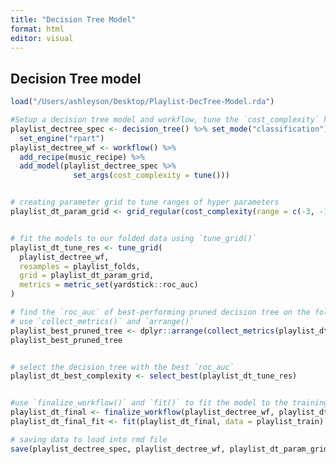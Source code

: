 ```yaml
---
title: "Decision Tree Model"
format: html
editor: visual
---
```


## Decision Tree model

```r
load("/Users/ashleyson/Desktop/Playlist-DecTree-Model.rda")
```

```r
#Setup a decision tree model and workflow, tune the `cost_complexity` hyper parameter
playlist_dectree_spec <- decision_tree() %>% set_mode("classification") %>%
  set_engine("rpart")
playlist_dectree_wf <- workflow() %>%
  add_recipe(music_recipe) %>%
  add_model(playlist_dectree_spec %>%
              set_args(cost_complexity = tune()))


# creating parameter grid to tune ranges of hyper parameters
playlist_dt_param_grid <- grid_regular(cost_complexity(range = c(-3, -1)), levels = 10)


# fit the models to our folded data using `tune_grid()`
playlist_dt_tune_res <- tune_grid(
  playlist_dectree_wf, 
  resamples = playlist_folds, 
  grid = playlist_dt_param_grid, 
  metrics = metric_set(yardstick::roc_auc)
)
```

```r
# find the `roc_auc` of best-performing pruned decision tree on the folds
# use `collect_metrics()` and `arrange()`
playlist_best_pruned_tree <- dplyr::arrange(collect_metrics(playlist_dt_tune_res), desc(mean))
playlist_best_pruned_tree


# select the decision tree with the best `roc_auc`
playlist_dt_best_complexity <- select_best(playlist_dt_tune_res)


#use `finalize_workflow()` and `fit()` to fit the model to the training set
playlist_dt_final <- finalize_workflow(playlist_dectree_wf, playlist_dt_best_complexity)
playlist_dt_final_fit <- fit(playlist_dt_final, data = playlist_train)
```

```r
# saving data to load into rmd file
save(playlist_dectree_spec, playlist_dectree_wf, playlist_dt_param_grid, playlist_dt_tune_res, playlist_best_pruned_tree, file = "/Users/ashleyson/Desktop/Playlist-DecTree-Model.rda")
```
